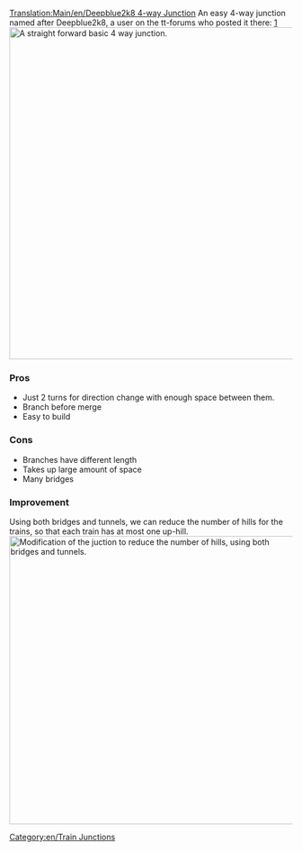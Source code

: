 [[Translation:Main/en/Deepblue2k8 4-way Junction]]{{en/Junctionsmenu}}
An easy 4-way junction named after Deepblue2k8, a user on the tt-forums who posted it there: [http://www.tt-forums.net/viewtopic.php?p=726035#p726035]
[[File:en/Deepblue2k8 4-way junction.png|none|thumb|590px|A straight forward basic 4 way junction.]]

===Pros===
* Just 2 turns for direction change with enough space between them.
* Branch before merge
* Easy to build

===Cons===
* Branches have different length
* Takes up large amount of space
* Many bridges

===Improvement===

Using both bridges and tunnels, we can reduce the number of hills for the trains, so that each train has at most one up-hill.
[[File:en/Deepblue2k8-tunnel-bridge.jpeg|none|thumb|512px|Modification of the juction to reduce the number of hills, using both bridges and tunnels.]]

[[Category:en/Train Junctions]]